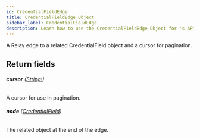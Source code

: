 ```yaml
---
id: CredentialFieldEdge
title: CredentialFieldEdge Object
sidebar_label: CredentialFieldEdge
description: Learn how to use the CredentialFieldEdge Object for 's API.
---
```


A Relay edge to a related CredentialField object and a cursor for pagination.

## Return fields

###### <b>cursor</b> ([String!](api/schema/scalar/String.mdx))

A cursor for use in pagination.

###### <b>node</b> ([CredentialField](api/schema/object/CredentialField.mdx))

The related object at the end of the edge.
